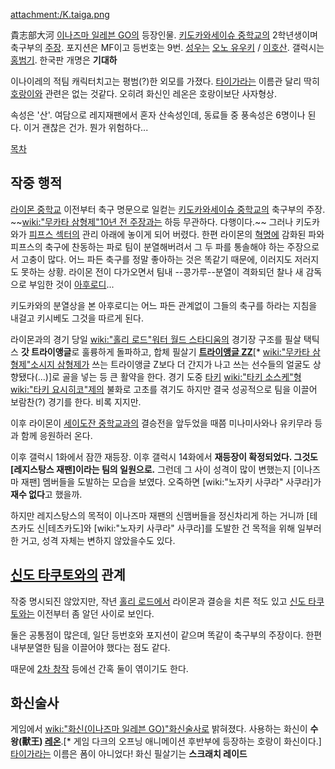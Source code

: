 attachment:/K.taiga.png

貴志部大河
[[이나즈마 일레븐 GO]]의 등장인물. [[키도카와세이슈 중학교]]의 2학년생이며 축구부의 [[주장]]. 포지션은 MF이고 등번호는 9번. [[성우]]는 [[오노 유우키]] / [[이호산]]. 갤럭시는 [[홍범기]]. 한국판 개명은 '''기대하''' 

이나이레의 적팀 캐릭터치고는 평범(?)한 외모를 가졌다. [[타이가]]라는 이름관 달리 딱히 [[호랑이]]와 관련은 없는 것같다. 오히려 화신인 레온은 호랑이보단 사자형상.

속성은 '산'.
여담으로 레지재팬에서 혼자 산속성인데, 동료들 중 풍속성은 6명이나 된다. 이거 괜찮은 건가. 뭔가 위험하다...

[[목차]]

== 작중 행적 ==

[[라이몬 중학교]] 이전부터 축구 명문으로 일컫는 [[키도카와세이슈 중학교]]의 축구부의 주장. ~~[[wiki:"무카타 삼형제"10년 전 주장]]과는 하등 무관하다. 다행이다.~~ 그러나 키도카와가 [[피프스 섹터]]의 관리 아래에 놓이게 되어 버렸다. 한편 라이몬의 [[혁명]]에 감화된 파와 피프스의 축구에 찬동하는 파로 팀이 분열해버려서 그 두 파를 통솔해야 하는 주장으로서 고충이 많다. 어느 파든 축구를 정말 좋아하는 것은 똑같기 때문에, 이러지도 저러지도 못하는 상황. 라이몬 전이 다가오면서 팀내 --콩가루--분열이 격화되던 찰나 새 감독으로 부임한 것이 [[아후로디]]...

키도카와의 분열상을 본 아후로디는 어느 파든 관계없이 그들의 축구를 하라는 지침을 내걸고 키시베도 그것을 따르게 된다.

라이몬과의 경기 당일 [[wiki:"홀리 로드"워터 월드 스타디움]]의 경기장 구조를 필살 택틱스 '''갓 트라이앵글'''로 훌륭하게 돌파하고, 합체 필살기 '''[[트라이앵글Z|트라이앵글 ZZ]]'''[* [[wiki:"무카타 삼형제"소시지 삼형제]]가 쓰는 트라이앵글 Z보다 더 간지가 나고 쓰는 선수들의 얼굴도 상향됐다(...)]로 골을 넣는 등 큰 활약을 한다. 경기 도중 [[타키]] [[wiki:"타키 소스케"형]][[wiki:"타키 요시히코"제]]의 불화로 고초를 겪기도 하지만 결국 성공적으로 팀을 이끌어 보람찬(?) 경기를 한다. 비록 지지만.

이후 라이몬이 [[세이도잔 중학교]]과의 결승전을 앞두었을 때쯤 미나미사와나 유키무라 등과 함께 응원하러 온다.

이후 갤럭시 1화에서 잠깐 재등장. 이후 갤럭시 14화에서 '''재등장이 확정되었다. 그것도 [레지스탕스 재팬]이라는 팀의 일원으로.''' 그런데 그 사이 성격이 많이 변했는지 [이나즈마 재팬] 멤버들을 도발하는 모습을 보였다. 오죽하면 [wiki:"노자키 사쿠라" 사쿠라]가 '''재수 없다'''고 했을까.

하지만 레지스탕스의 목적이 이나즈마 재팬의 신맴버들을 정신차리게 하는 거니까 [테츠카도 신|테츠카도]와 [wiki:"노자키 사쿠라" 사쿠라]를 도발한 건 목적을 위해 일부러 한 거고, 성격 자체는 변하지 않았을수도 있다.

== [[신도 타쿠토]]와의 관계 ==
작중 명시되진 않았지만, 작년 [[홀리 로드]]에서 라이몬과 결승을 치른 적도 있고 [[신도 타쿠토]]와는 이전부터 좀 알던 사이로 보인다.

둘은 공통점이 많은데, 일단 등번호와 포지션이 같으며 똑같이 축구부의 주장이다. 한편 내부분열한 팀을 이끌어야 했다는 점도 같다.

때문에 [[2차 창작]] 등에선 간혹 둘이 엮이기도 한다.

== 화신술사 ==
게임에서 [[wiki:"화신(이나즈마 일레븐 GO)"화신술사]]로 밝혀졌다. 사용하는 화신이 '''수왕(獸王) [[레온]]'''.[* 게임 다크의 오프닝 애니메이션 후반부에 등장하는 호랑이 화신이다.] [[타이가]]라는 이름은 폼이 아니었다! 화신 필살기는 '''스크래치 레이드'''
